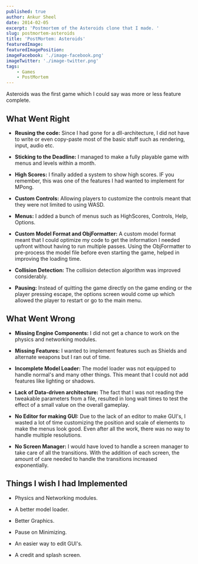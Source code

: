 ```yaml
---
published: true
author: Ankur Sheel
date: 2014-02-05
excerpt: 'Postmortem of the Asteroids clone that I made. '
slug: postmortem-asteroids
title: 'PostMortem: Asteroids'
featuredImage:
featuredImagePosition:
imageFacebook: './image-facebook.png'
imageTwitter: './image-twitter.png'
tags:
    - Games
    - PostMortem
---
```


Asteroids was the first game which I could say was more or less feature complete.

## What Went Right

-   **Reusing the code:** Since I had gone for a dll-architecture, I did not have to write or even copy-paste most of
    the basic stuff such as rendering, input, audio etc.

-   **Sticking to the Deadline:** I managed to make a fully playable game with menus and levels within a month.

-   **High Scores:** I finally added a system to show high scores. IF you remember, this was one of the features I had
    wanted to implement for MPong.

-   **Custom Controls:** Allowing players to customize the controls meant that they were not limited to using WASD.

-   **Menus:** I added a bunch of menus such as HighScores, Controls, Help, Options.

-   **Custom Model Format and ObjFormatter:** A custom model format meant that I could optimize my code to get the
    information I needed upfront without having to run multiple passes. Using the ObjFormatter to pre-process the model
    file before even starting the game, helped in improving the loading time.

-   **Collision Detection:** The collision detection algorithm was improved considerably.

-   **Pausing:** Instead of quitting the game directly on the game ending or the player pressing escape, the options
    screen would come up which allowed the player to restart or go to the main menu.

## What Went Wrong

-   **Missing Engine Components:** I did not get a chance to work on the physics and networking modules.

-   **Missing Features:** I wanted to implement features such as Shields and alternate weapons but I ran out of time.

-   **Incomplete Model Loader:** The model loader was not equipped to handle normal's and many other things. This meant
    that I could not add features like lighting or shadows.

-   **Lack of Data-driven architecture:** The fact that I was not reading the tweakable parameters from a file, resulted
    in long wait times to test the effect of a small value on the overall gameplay.

-   **No Editor for making GUI:** Due to the lack of an editor to make GUI's, I wasted a lot of time customizing the
    position and scale of elements to make the menus look good. Even after all the work, there was no way to handle
    multiple resolutions.

-   **No Screen Manager:** I would have loved to handle a screen manager to take care of all the transitions. With the
    addition of each screen, the amount of care needed to handle the transitions increased exponentially.

## Things I wish I had Implemented

-   ​Physics and Networking modules.

-   A better model loader.

-   Better Graphics.

-   Pause on Minimizing.

-   An easier way to edit GUI's.

-   A credit and splash screen.
